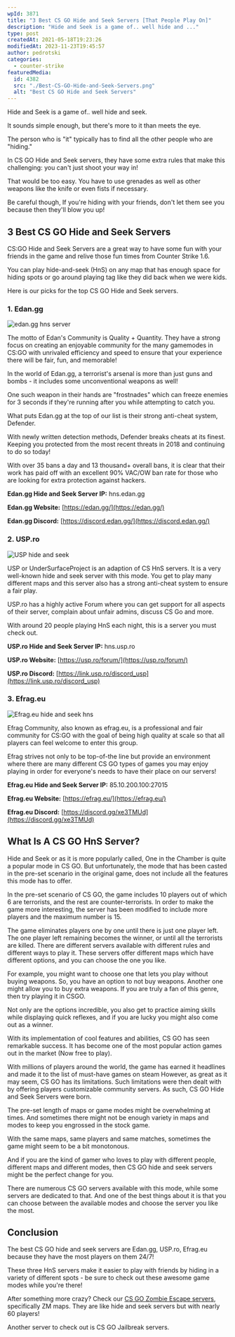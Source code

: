 ```yaml
---
wpId: 3871
title: "3 Best CS GO Hide and Seek Servers [That People Play On]"
description: "Hide and Seek is a game of.. well hide and ..."
type: post
createdAt: 2021-05-18T19:23:26
modifiedAt: 2023-11-23T19:45:57
author: pedrotski
categories:
  - counter-strike
featuredMedia:
  id: 4382
  src: "./Best-CS-GO-Hide-and-Seek-Servers.png"
  alt: "Best CS GO Hide and Seek Servers"
---
```


Hide and Seek is a game of.. well hide and seek.

It sounds simple enough, but there's more to it than meets the eye.

The person who is "it" typically has to find all the other people who are "hiding."

In CS GO Hide and Seek servers, they have some extra rules that make this challenging: you can't just shoot your way in!

That would be too easy. You have to use grenades as well as other weapons like the knife or even fists if necessary.

Be careful though, If you're hiding with your friends, don't let them see you because then they'll blow you up!

## 3 Best CS GO Hide and Seek Servers

CS:GO Hide and Seek Servers are a great way to have some fun with your friends in the game and relive those fun times from Counter Strike 1.6.

You can play hide-and-seek (HnS) on any map that has enough space for hiding spots or go around playing tag like they did back when we were kids.

Here is our picks for the top CS GO Hide and Seek servers.

### 1\. Edan.gg

![edan.gg hns server](edan.gg-hns-server.png)

The motto of Edan's Community is Quality + Quantity. They have a strong focus on creating an enjoyable community for the many gamemodes in CS:GO with unrivaled efficiency and speed to ensure that your experience there will be fair, fun, and memorable!

In the world of Edan.gg, a terrorist's arsenal is more than just guns and bombs - it includes some unconventional weapons as well!

One such weapon in their hands are "frostnades" which can freeze enemies for 3 seconds if they're running after you while attempting to catch you.

What puts Edan.gg at the top of our list is their strong anti-cheat system, Defender.

With newly written detection methods, Defender breaks cheats at its finest. Keeping you protected from the most recent threats in 2018 and continuing to do so today!

With over 35 bans a day and 13 thousand+ overall bans, it is clear that their work has paid off with an excellent 90% VAC/OW ban rate for those who are looking for extra protection against hackers.

**Edan.gg Hide and Seek Server IP:** hns.edan.gg

**Edan.gg Website:** [https://edan.gg/](https://edan.gg/)

**Edan.gg Discord:** [https://discord.edan.gg/](https://discord.edan.gg/)

### 2\. USP.ro

![USP hide and seek](Untitled-design-11.png)

USP or UnderSurfaceProject is an adaption of CS HnS servers. It is a very well-known hide and seek server with this mode. You get to play many different maps and this server also has a strong anti-cheat system to ensure a fair play.

USP.ro has a highly active Forum where you can get support for all aspects of their server, complain about unfair admins, discuss CS Go and more.

With around 20 people playing HnS each night, this is a server you must check out.

**USP.ro Hide and Seek Server IP:** hns.usp.ro

**USP.ro Website:** [https://usp.ro/forum/](https://usp.ro/forum/)

**USP.ro Discord:** [https://link.usp.ro/discord_usp](https://link.usp.ro/discord_usp)

### 3\. Efrag.eu

![Efrag.eu hide and seek hns](Efrag.eu-hide-and-seek-hns.png)

Efrag Community, also known as efrag.eu, is a professional and fair community for CS:GO with the goal of being high quality at scale so that all players can feel welcome to enter this group.

Efrag strives not only to be top-of-the line but provide an environment where there are many different CS GO types of games you may enjoy playing in order for everyone's needs to have their place on our servers!

**Efrag.eu Hide and Seek Server IP:** 85.10.200.100:27015

**Efrag.eu Website:** [https://efrag.eu/](https://efrag.eu/)

**Efrag.eu Discord:** [https://discord.gg/xe3TMUd](https://discord.gg/xe3TMUd)

## What Is A CS GO HnS Server?

Hide and Seek or as it is more popularly called, One in the Chamber is quite a popular mode in CS GO. But unfortunately, the mode that has been casted in the pre-set scenario in the original game, does not include all the features this mode has to offer.

In the pre-set scenario of CS GO, the game includes 10 players out of which 6 are terrorists, and the rest are counter-terrorists. In order to make the game more interesting, the server has been modified to include more players and the maximum number is 15.

The game eliminates players one by one until there is just one player left. The one player left remaining becomes the winner, or until all the terrorists are killed. There are different servers available with different rules and different ways to play it. These servers offer different maps which have different options, and you can choose the one you like.

For example, you might want to choose one that lets you play without buying weapons. So, you have an option to not buy weapons. Another one might allow you to buy extra weapons. If you are truly a fan of this genre, then try playing it in CSGO.

Not only are the options incredible, you also get to practice aiming skills while displaying quick reflexes, and if you are lucky you might also come out as a winner.

With its implementation of cool features and abilities, CS GO has seen remarkable success. It has become one of the most popular action games out in the market (Now free to play).

With millions of players around the world, the game has earned it headlines and made it to the list of must-have games on steam However, as great as it may seem, CS GO has its limitations. Such limitations were then dealt with by offering players customizable community servers. As such, CS GO Hide and Seek Servers were born.

The pre-set length of maps or game modes might be overwhelming at times. And sometimes there might not be enough variety in maps and modes to keep you engrossed in the stock game.

With the same maps, same players and same matches, sometimes the game might seem to be a bit monotonous.

And if you are the kind of gamer who loves to play with different people, different maps and different modes, then CS GO hide and seek servers might be the perfect change for you.

There are numerous CS GO servers available with this mode, while some servers are dedicated to that. And one of the best things about it is that you can choose between the available modes and choose the server you like the most.

## Conclusion

The best CS GO hide and seek servers are Edan.gg, USP.ro, Efrag.eu because they have the most players on them 24/7!

These three HnS servers make it easier to play with friends by hiding in a variety of different spots - be sure to check out these awesome game modes while you're there!

After something more crazy? Check our [CS GO Zombie Escape servers](https://www.ghostcap.com/cs-go-zombie-escape-servers/), specifically ZM maps. They are like hide and seek servers but with nearly 60 players!

Another server to check out is CS GO Jailbreak servers.
